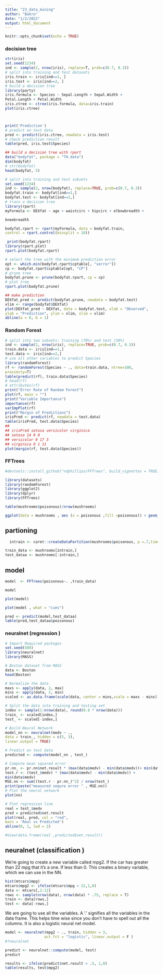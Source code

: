 ---
title: "23_data_mining"
author: "Bakro"
date: "1/2/2022"
output: html_document
---

```{r setup, include=FALSE}
knitr::opts_chunk$set(echo = TRUE)
```

### decision tree

```{r}
str(iris)
set.seed(1234)
ind <- sample(2, nrow(iris), replace=T, prob=c(0.7, 0.3))
# split into training and test datasets
iris.train <- iris[ind==1, ]
iris.test <- iris[ind==2, ]
# build a decision tree
library(party)
iris.formula <- Species ~ Sepal.Length + Sepal.Width +
Petal.Length + Petal.Width
iris.ctree <- ctree(iris.formula, data=iris.train)
plot(iris.ctree)



print('Prediction') 
# predict on test data
pred <- predict(iris.ctree, newdata = iris.test)
# check prediction result
table(pred, iris.test$Species)
```

```{r}
## build a decision tree with rpart
data("bodyfat", package = "TH.data")
dim(bodyfat)
# str(bodyfat)
head(bodyfat, 5)

# split into training and test subsets
set.seed(1234)
ind <- sample(2, nrow(bodyfat), replace=TRUE, prob=c(0.7, 0.3))
bodyfat.train <- bodyfat[ind==1,]
bodyfat.test <- bodyfat[ind==2,]
# train a decision tree
library(rpart)
myFormula <- DEXfat ~ age + waistcirc + hipcirc + elbowbreadth +

kneebreadth

bodyfat.rpart <- rpart(myFormula, data = bodyfat.train,
control = rpart.control(minsplit = 10))

 print(bodyfat.rpart)
library(rpart.plot)
rpart.plot(bodyfat.rpart)
```

```{r}
# select the tree with the minimum prediction error
opt <- which.min(bodyfat.rpart$cptable[, "xerror"])
cp <- bodyfat.rpart$cptable[opt, "CP"]
# prune tree
bodyfat.prune <- prune(bodyfat.rpart, cp = cp)
# plot tree
rpart.plot(bodyfat.prune)

## make prediction
DEXfat_pred <- predict(bodyfat.prune, newdata = bodyfat.test)
xlim <- range(bodyfat$DEXfat)
plot(DEXfat_pred ~ DEXfat, data = bodyfat.test, xlab = "Observed",
ylab = "Prediction", ylim = xlim, xlim = xlim)
abline(a = 0, b = 1)
```

### Random Forest

```{r}
# split into two subsets: training (70%) and test (30%)
ind <- sample(2, nrow(iris), replace=TRUE, prob=c(0.7, 0.3))
train.data <- iris[ind==1,]
test.data <- iris[ind==2,]
# use all other variables to predict Species
library(randomForest)
rf <- randomForest(Species ~ ., data=train.data, ntree=100,
proximity=T)
table(predict(rf), train.data$Species)
# head(rf)
# attributes(rf)
print("Error Rate of Random Forest")
plot(rf, main = "")
print("Variable Importance")
importance(rf)
varImpPlot(rf)
print("Margin of Predictions")
irisPred <- predict(rf, newdata = test.data)
table(irisPred, test.data$Species)
##
## irisPred setosa versicolor virginica
## setosa 14 0 0
## versicolor 0 17 3
## virginica 0 1 11
plot(margin(rf, test.data$Species))
```
### FFTrees
```{r}

#devtools::install_github("ndphillips/FFTrees", build_vignettes = TRUE)

library(datasets)
library(randomForest)
library(ggplot2)
library(dplyr)
library(FFTrees)  
```

```{r}
table(mushrooms$poisonous)/nrow(mushrooms)

ggplot(data = mushrooms , aes (x = poisonous ,fill =poisonous)) + geom_bar()
```

## partioning 
```{r}
  intrain <- caret::createDataPartition(mushrooms$poisonous, p =.7,times = 1,list = FALSE)

train_data <- mushrooms[intrain,]
test_dataa <- mushrooms[-intrain,]
```

## model 


```{r}
model  <- FFTrees(poisonous~. ,train_data)
```

```{r}
model
```

```{r}
plot(model)
```

```{r}
plot(model , what = "cues")
```

```{r}
pred <- predict(model,test_dataa)
table(pred,test_dataa$poisonous)
```
### neuralnet (regression )

```{r message=FALSE , warning=FALSE}

# Import Required packages
set.seed(500)
library(neuralnet)
library(MASS)

# Boston dataset from MASS
data <- Boston
head(Boston)

# Normalize the data
maxs <- apply(data, 2, max)
mins <- apply(data, 2, min)
scaled <- as.data.frame(scale(data, center = mins,scale = maxs - mins))

# Split the data into training and testing set
index <- sample(1:nrow(data), round(0.8 * nrow(data)))
train_ <- scaled[index,]
test_ <- scaled[-index,]

# Build Neural Network
model_nn <- neuralnet(medv ~ .,
data = train_, hidden = c(5, 3),
linear.output = TRUE)

# Predict on test data
predicted <- compute(model_nn , test_)

# Compute mean squared error
pr.nn_ <- pr.nn$net.result * (max(data$medv) - min(data$medv))+ min(data$medv)
test.r <- (test_$medv) * (max(data$medv) - min(data$medv)) +
min(data$medv)
MSE.nn <- sum((test.r - pr.nn_)^2) / nrow(test_)
print(paste("measured sequre error " , MSE.nn))
# Plot the neural network
plot(nn)

# Plot regression line
real = test_$medv
pred = predicted$net.result
plot(real, pred, col = "red",
main = 'Real vs Predicted')
abline(0, 1, lwd = 2)

#View(data.frame(real ,predicted$net.result))
```

## neuralnet (classification )
We're going to create a new variable called mpg2.  If the car has greater than 22 mpg that it's a one.  If less than 0.  This creates a binary variable, which we can use in the NN.
```{r}
hist(mtcars$mpg)
mtcars$mpg2 <- ifelse(mtcars$mpg > 22,1,0)
data <- mtcars[,2:12]
rows <- sample(nrow(data), nrow(data) * .75, replace = T)
train <- data[rows,]
test <- data[-rows,]
```
We are going to use all the variables.  A '.' signifies all the variables in the data frame.  This helps time wise since you don't have to spell out all the columns.  It is also a logistic neural net model.
```{r}
model <- neuralnet(mpg2 ~ ., train, hidden = 3,
                  act.fct = "logistic", linear.output = F )
#?neuralnet
```

```{r}
predict <- neuralnet::compute(model, test)
predict
```

```{r}
results <- ifelse(predict$net.result > .5, 1,0)
table(results, test$mpg2)
```

